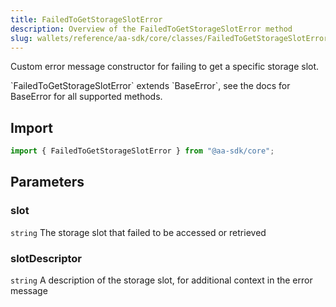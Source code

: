 ```yaml
---
title: FailedToGetStorageSlotError
description: Overview of the FailedToGetStorageSlotError method
slug: wallets/reference/aa-sdk/core/classes/FailedToGetStorageSlotError/constructor
---
```




Custom error message constructor for failing to get a specific storage slot.

<Note>
  `FailedToGetStorageSlotError` extends `BaseError`, see the docs for BaseError
  for all supported methods.
</Note>

## Import

```ts
import { FailedToGetStorageSlotError } from "@aa-sdk/core";
```

## Parameters

### slot

`string`
The storage slot that failed to be accessed or retrieved

### slotDescriptor

`string`
A description of the storage slot, for additional context in the error message
